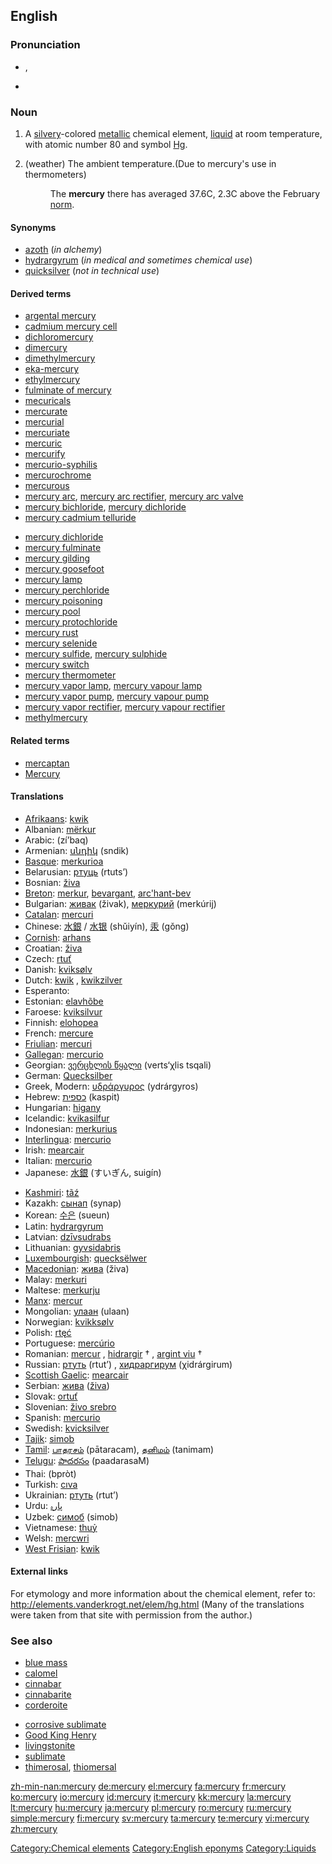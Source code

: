 {{also|Mercury}}
==English==

{{elements|Hg|gold|Au|thallium|Tl}}

===Pronunciation===
* {{a|UK}} {{IPA|/ˈmɜː(ɹ)k.jə.ɹi/}}, {{SAMPA|/"m3:(r)k.j@.ri/}}
* {{audio|en-us-mercury.ogg|Audio (US)}}

===Noun===
{{wikipedia|Mercury (element)}}
{{en-noun|-}}

# A [[silvery]]-colored [[metallic]] chemical element, [[liquid]] at room temperature, with atomic number 80 and symbol [[Hg]].
# {{idiom}} (weather) The ambient temperature.(Due to mercury's use in thermometers)
#: The '''mercury''' there has averaged 37.6C, 2.3C above the February [[norm]].

====Synonyms====
* [[azoth]] (''in alchemy'')
* [[hydrargyrum]] (''in medical and sometimes chemical use'')
* [[quicksilver]] (''not in technical use'')

====Derived terms====
{{der-top}}
* [[argental mercury]]
* [[cadmium mercury cell]]
* [[dichloromercury]]
* [[dimercury]]
* [[dimethylmercury]]
* [[eka-mercury]]
* [[ethylmercury]]
* [[fulminate of mercury]]
* [[mecuricals]]
* [[mercurate]]
* [[mercurial]]
* [[mercuriate]]
* [[mercuric]]
* [[mercurify]]
* [[mercurio-syphilis]]
* [[mercurochrome]]
* [[mercurous]]
* [[mercury arc]], [[mercury arc rectifier]], [[mercury arc valve]]
* [[mercury bichloride]], [[mercury dichloride]]
* [[mercury cadmium telluride]]
{{der-mid}}
* [[mercury dichloride]]
* [[mercury fulminate]]
* [[mercury gilding]]
* [[mercury goosefoot]]
* [[mercury lamp]]
* [[mercury perchloride]]
* [[mercury poisoning]]
* [[mercury pool]]
* [[mercury protochloride]]
* [[mercury rust]]
* [[mercury selenide]]
* [[mercury sulfide]], [[mercury sulphide]]
* [[mercury switch]]
* [[mercury thermometer]]
* [[mercury vapor lamp]], [[mercury vapour lamp]]
* [[mercury vapor pump]], [[mercury vapour pump]]
* [[mercury vapor rectifier]], [[mercury vapour rectifier]]
* [[methylmercury]]
{{der-bottom}}

====Related terms====
* [[mercaptan]]
* [[Mercury]]

====Translations====
{{trans-top|element}}
* [[Afrikaans]]: [[kwik]]
* Albanian: [[mërkur]]
* Arabic: {{Arab|[[زئبق]]}} (zí’baq) {{m}}
* Armenian: [[սնդիկ]] (sndik)
* [[Basque]]: [[merkurioa]]
* Belarusian: [[ртуць]] (rtuts’)
* Bosnian: [[živa]]
* [[Breton]]: [[merkur]], [[bevargant]], [[arc'hant-bev]] {{m}}
* Bulgarian: [[живак]] (živak), [[меркурий]] (merkúrij) {{m}}
* [[Catalan]]: [[mercuri]]
* Chinese: [[水銀]] / [[水银]] (shǔiyín), [[汞]]  (gǒng)
* [[Cornish]]: [[arhans]]
* Croatian: [[živa]]
* Czech: [[rtuť]]
* Danish: [[kviksølv]]
* Dutch: [[kwik]] {{n}}, [[kwikzilver]] {{n}}
* Esperanto: {{t+|eo|hidrargo}}
* Estonian: [[elavhõbe]]
* Faroese: [[kviksilvur]]
* Finnish: [[elohopea]]
* French: [[mercure]] {{m}}
* [[Friulian]]: [[mercuri]]
* [[Gallegan]]: [[mercurio]]
* Georgian: [[ვერცხლის წყალი]] (verts‘χlis tsqali)
* German: [[Quecksilber]] {{m}}
* Greek, Modern: [[υδράργυρος]] (ydrárgyros) {{m}}
* Hebrew: [[כספית]] (kaspit) {{f}}
* Hungarian: [[higany]]
* Icelandic: [[kvikasilfur]]
* Indonesian: [[merkurius]]
* [[Interlingua]]: [[mercurio]]
* Irish: [[mearcair]]
* Italian: [[mercurio]] {{m}}
* Japanese: [[水銀]] (すいぎん, suigín)
{{trans-mid}}
* [[Kashmiri]]: [[tãź]]
* Kazakh: [[сынап]] (synap)
* Korean: [[수은]] (sueun)
* Latin: [[hydrargyrum]] {{n}}
* Latvian: [[dzīvsudrabs]]
* Lithuanian: [[gyvsidabris]] {{m}}
* [[Luxembourgish]]: [[quecksëlwer]]
* [[Macedonian]]: [[жива]] (živa) {{f}}
* Malay: [[merkuri]]
* Maltese: [[merkurju]]
* [[Manx]]: [[mercur]]
* Mongolian: [[улаан]] (ulaan)
* Norwegian: [[kvikksølv]]
* Polish: [[rtęć]] {{f}}
* Portuguese: [[mercúrio]] {{m}}
* Romanian: [[mercur]] {{n}}, [[hidrargir]] † {{n}}, [[argint viu]] †
* Russian: [[ртуть]] (rtut’) {{f}}, [[хидраргирум]] (χidrárgirum) {{m}}
* [[Scottish Gaelic]]: [[mearcair]]
* Serbian: [[жива]] ([[živa]]) {{f}}
* Slovak: [[ortuť]] {{f}}
* Slovenian: [[živo srebro]] {{n}}
* Spanish: [[mercurio]] {{m}}
* Swedish: [[kvicksilver]]
* [[Tajik]]: [[simob]]
* [[Tamil]]: [[பாதரசம்]] (pātaracam), [[தனிமம்]] (tanimam)
* [[Telugu]]: [[పాదరసం]] (paadarasaM)
* Thai: {{Thai|[[ปรอท]]}} (bpròt)
* Turkish: [[cıva]]
* Ukrainian: [[ртуть]] (rtut’)
* Urdu: [[پارہ]] {{m}}
* Uzbek: [[симоб]] (simob)
* Vietnamese: [[thuỷ]]
* Welsh: [[mercwri]]
* [[West Frisian]]: [[kwik]] {{n}}
{{trans-bottom}}
{{trans-top|idiomatic: ambient temperature}}
{{trans-mid}}
{{trans-bottom}}

====External links====
For etymology and more information about the chemical element, refer to:
http://elements.vanderkrogt.net/elem/hg.html
(Many of the translations were taken from that site with permission from the author.)

===See also===
{{top2}}
* [[blue mass]]
* [[calomel]]
* [[cinnabar]]
* [[cinnabarite]]
* [[corderoite]]
{{mid2}}
* [[corrosive sublimate]]
* [[Good King Henry]]<!-- the plant ''mercury''-->
* [[livingstonite]]
* [[sublimate]]
* [[thimerosal]], [[thiomersal]]
{{bottom}}

[[Category:Chemical elements]]
[[Category:English eponyms]]
[[Category:Liquids]]

[[zh-min-nan:mercury]]
[[de:mercury]]
[[el:mercury]]
[[fa:mercury]]
[[fr:mercury]]
[[ko:mercury]]
[[io:mercury]]
[[id:mercury]]
[[it:mercury]]
[[kk:mercury]]
[[la:mercury]]
[[lt:mercury]]
[[hu:mercury]]
[[ja:mercury]]
[[pl:mercury]]
[[ro:mercury]]
[[ru:mercury]]
[[simple:mercury]]
[[fi:mercury]]
[[sv:mercury]]
[[ta:mercury]]
[[te:mercury]]
[[vi:mercury]]
[[zh:mercury]]